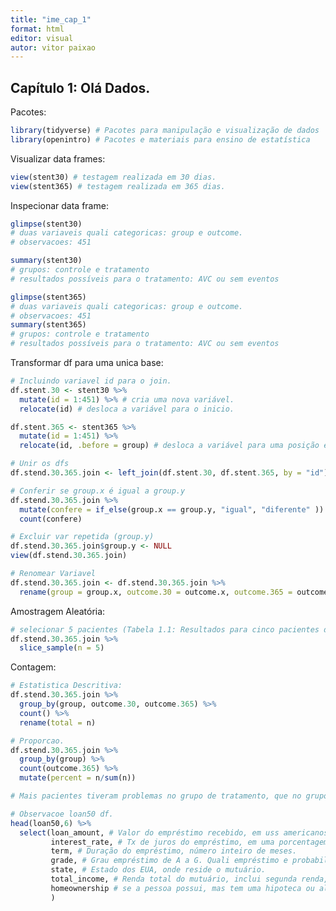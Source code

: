 ```yaml
---
title: "ime_cap_1"
format: html
editor: visual
autor: vitor paixao
---
```


## Capítulo 1: Olá Dados.

Pacotes:

```r
library(tidyverse) # Pacotes para manipulação e visualização de dados
library(openintro) # Pacotes e materiais para ensino de estatística 
```

Visualizar data frames:

```r
view(stent30) # testagem realizada em 30 dias.
view(stent365) # testagem realizada em 365 dias.
```

Inspecionar data frame:

```r
glimpse(stent30)
# duas variaveis quali categoricas: group e outcome.
# observacoes: 451

summary(stent30)
# grupos: controle e tratamento
# resultados possíveis para o tratamento: AVC ou sem eventos

glimpse(stent365)
# duas variaveis quali categoricas: group e outcome.
# observacoes: 451
summary(stent365)
# grupos: controle e tratamento
# resultados possíveis para o tratamento: AVC ou sem eventos
```

Transformar df para uma unica base:

```r
# Incluindo variavel id para o join.
df.stent.30 <- stent30 %>%
  mutate(id = 1:451) %>% # cria uma nova variável.
  relocate(id) # desloca a variável para o inicio.

df.stent.365 <- stent365 %>%
  mutate(id = 1:451) %>%
  relocate(id, .before = group) # desloca a variável para uma posição especifica.

# Unir os dfs
df.stend.30.365.join <- left_join(df.stent.30, df.stent.365, by = "id")

# Conferir se group.x é igual a group.y
df.stend.30.365.join %>%
  mutate(confere = if_else(group.x == group.y, "igual", "diferente" )) %>%
  count(confere)

# Excluir var repetida (group.y)
df.stend.30.365.join$group.y <- NULL 
view(df.stend.30.365.join)

# Renomear Variavel
df.stend.30.365.join <- df.stend.30.365.join %>%
  rename(group = group.x, outcome.30 = outcome.x, outcome.365 = outcome.y)
```

Amostragem Aleatória:

```r
# selecionar 5 pacientes (Tabela 1.1: Resultados para cinco pacientes do estudo do stent.)
df.stend.30.365.join %>% 
  slice_sample(n = 5)
```

Contagem:

```r
# Estatistica Descritiva:   
df.stend.30.365.join %>%
  group_by(group, outcome.30, outcome.365) %>%
  count() %>%
  rename(total = n)

# Proporcao. 
df.stend.30.365.join %>%
  group_by(group) %>%
  count(outcome.365) %>%
  mutate(percent = n/sum(n))

# Mais pacientes tiveram problemas no grupo de tratamento, que no grupo de controle.
```

```r
# Observacoe loan50 df.
head(loan50,6) %>%
  select(loan_amount, # Valor do empréstimo recebido, em uss americanos.
         interest_rate, # Tx de juros do empréstimo, em uma porcentagem anual.
         term, # Duração do empréstimo, número inteiro de meses.
         grade, # Grau empréstimo de A a G. Quali empréstimo e probabili. de pagar.
         state, # Estado dos EUA, onde reside o mutuário.
         total_income, # Renda total do mutuário, inclui segunda renda, em US$.
         homeownership # se a pessoa possui, mas tem uma hipoteca ou aluga.
         )




```
